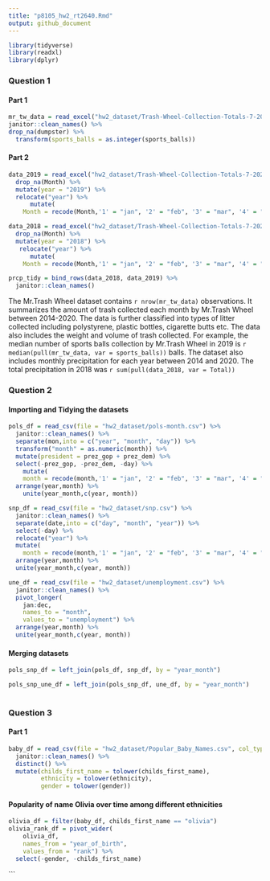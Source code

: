 ```yaml
---
title: "p8105_hw2_rt2640.Rmd"
output: github_document
---
```


```r
library(tidyverse)
library(readxl)
library(dplyr)
```

### Question 1

#### Part 1
```r
mr_tw_data = read_excel("hw2_dataset/Trash-Wheel-Collection-Totals-7-2020-2.xlsx", sheet = "Mr. Trash Wheel", range = "A2:N535") %>%
janitor::clean_names() %>%
drop_na(dumpster) %>%
  transform(sports_balls = as.integer(sports_balls))
```

#### Part 2

```r
data_2019 = read_excel("hw2_dataset/Trash-Wheel-Collection-Totals-7-2020-2.xlsx", sheet = "2019 Precipitation", skip = 1) %>%
  drop_na(Month) %>%
  mutate(year = "2019") %>%
  relocate("year") %>%
      mutate(
    Month = recode(Month,'1' = "jan", '2' = "feb", '3' = "mar", '4' = "apr", '5' = "may", '6' = "jun",'7' = "jul", '8' = "aug", '9' = "sep", '10' = "oct", '11' = "nov", '12' = "dec"))

data_2018 = read_excel("hw2_dataset/Trash-Wheel-Collection-Totals-7-2020-2.xlsx", sheet = "2018 Precipitation", skip = 1) %>%
  drop_na(Month) %>% 
  mutate(year = "2018") %>%
   relocate("year") %>%
      mutate(
    Month = recode(Month,'1' = "jan", '2' = "feb", '3' = "mar", '4' = "apr", '5' = "may", '6' = "jun",'7' = "jul", '8' = "aug", '9' = "sep", '10' = "oct", '11' = "nov", '12' = "dec"))
```

```r
prcp_tidy = bind_rows(data_2018, data_2019) %>%
  janitor::clean_names()

```
The Mr.Trash Wheel dataset contains `r nrow(mr_tw_data)` observations. It summarizes the amount of trash collected each month by Mr.Trash Wheel between 2014-2020. The data is further classified into types of litter collected including polystyrene, plastic bottles, cigarette butts etc. The data also includes the weight and volume of trash collected. For example, the median number of sports balls collection by Mr.Trash Wheel in 2019 is `r median(pull(mr_tw_data, var = sports_balls))` balls.
The dataset also includes monthly precipitation for each year between 2014 and 2020. The total precipitation in 2018 was `r sum(pull(data_2018, var = Total))`


### Question 2

#### Importing and Tidying the datasets

```r

pols_df = read_csv(file = "hw2_dataset/pols-month.csv") %>%
  janitor::clean_names() %>%
  separate(mon,into = c("year", "month", "day")) %>%
  transform("month" = as.numeric(month)) %>%
  mutate(president = prez_gop + prez_dem) %>%
  select(-prez_gop, -prez_dem, -day) %>%
    mutate(
    month = recode(month,'1' = "jan", '2' = "feb", '3' = "mar", '4' = "apr", '5' = "may", '6' = "jun",'7' = "jul", '8' = "aug", '9' = "sep", '10' = "oct", '11' = "nov", '12' = "dec")) %>%
  arrange(year,month) %>%
    unite(year_month,c(year, month))
```

```r
snp_df = read_csv(file = "hw2_dataset/snp.csv") %>%
  janitor::clean_names() %>%
  separate(date,into = c("day", "month", "year")) %>%
  select(-day) %>%
  relocate("year") %>%
  mutate(
    month = recode(month,'1' = "jan", '2' = "feb", '3' = "mar", '4' = "apr", '5' = "may", '6' = "jun",'7'= "jul", '8' = "aug", '9' = "sep", '10' = "oct", '11' = "nov", '12' = "dec")) %>%
  arrange(year,month) %>%
  unite(year_month,c(year, month))
```



```r
une_df = read_csv(file = "hw2_dataset/unemployment.csv") %>%
  janitor::clean_names() %>%
  pivot_longer(
    jan:dec,
    names_to = "month",
    values_to = "unemployment") %>%
  arrange(year,month) %>%
  unite(year_month,c(year, month))

```

#### Merging datasets

```r
pols_snp_df = left_join(pols_df, snp_df, by = "year_month")

pols_snp_une_df = left_join(pols_snp_df, une_df, by = "year_month")
 

```

### Question 3

#### Part 1

```r
baby_df = read_csv(file = "hw2_dataset/Popular_Baby_Names.csv", col_types = "icccii") %>%
  janitor::clean_names() %>%
  distinct() %>%
  mutate(childs_first_name = tolower(childs_first_name),
         ethnicity = tolower(ethnicity),
         gender = tolower(gender))
```

#### Popularity of name Olivia over time among different ethnicities

```r
olivia_df = filter(baby_df, childs_first_name == "olivia")
olivia_rank_df = pivot_wider(
    olivia_df,
    names_from = "year_of_birth",
    values_from = "rank") %>%
  select(-gender, -childs_first_name)
```




  
  
                              
```
  




  



